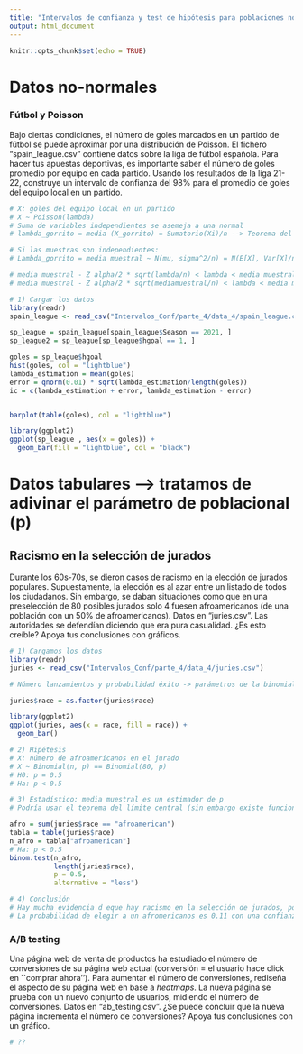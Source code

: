 ```yaml
---
title: "Intervalos de confianza y test de hipótesis para poblaciones no-normales"
output: html_document
---
```


```r
knitr::opts_chunk$set(echo = TRUE)
```


# Datos no-normales
### Fútbol y Poisson
Bajo ciertas condiciones, el número de goles marcados en un partido de fútbol 
se puede aproximar por una distribución de Poisson. El fichero "spain_league.csv"
contiene datos sobre la liga de fútbol española. Para hacer tus apuestas deportivas,
es importante saber el número de goles promedio por equipo en cada partido. Usando
los resultados de la liga 21-22, construye un intervalo de confianza
del 98\% para el promedio de goles del equipo local en un partido.

```r
# X: goles del equipo local en un partido
# X ~ Poisson(lambda)
# Suma de variables independientes se asemeja a una normal
# lambda_gorrito = media (X_gorrito) = Sumatorio(Xi)/n --> Teorema del límite central

# Si las muestras son independientes: 
# Lambda_gorrito = media muestral ~ N(mu, sigma^2/n) = N(E[X], Var[X]/n) = N(lambda, lambda/n)

# media muestral - Z alpha/2 * sqrt(lambda/n) < lambda < media muestral + Z alpha/2 * sqrt(lambda/n)
# media muestral - Z alpha/2 * sqrt(mediamuestral/n) < lambda < media muestral + Z alpha/2 * sqrt(mediamuestral/n)

# 1) Cargar los datos
library(readr)
spain_league <- read_csv("Intervalos_Conf/parte_4/data_4/spain_league.csv")

sp_league = spain_league[spain_league$Season == 2021, ]
sp_league2 = sp_league[sp_league$hgoal == 1, ]

goles = sp_league$hgoal
hist(goles, col = "lightblue")
lambda_estimation = mean(goles)
error = qnorm(0.01) * sqrt(lambda_estimation/length(goles))
ic = c(lambda_estimation + error, lambda_estimation - error)


barplot(table(goles), col = "lightblue")

library(ggplot2)
ggplot(sp_league , aes(x = goles)) + 
  geom_bar(fill = "lightblue", col = "black") 


```


# Datos tabulares --> tratamos de adivinar el parámetro de poblacional (p)
## Racismo en la selección de jurados
Durante los 60s-70s, se dieron casos de racismo en la elección de jurados
populares. Supuestamente, la elección es al azar entre un listado de todos los
ciudadanos. Sin embargo, se daban situaciones como que en una preselección de 80
posibles jurados solo 4 fuesen afroamericanos (de una población con un 50\% de
afroamericanos). Datos en "juries.csv". Las autoridades se defendían diciendo
que era pura casualidad. ¿Es esto creíble? Apoya tus conclusiones con gráficos.

```r
# 1) Cargamos los datos
library(readr)
juries <- read_csv("Intervalos_Conf/parte_4/data_4/juries.csv")

# Número lanzamientos y probabilidad éxito -> parámetros de la binomial

juries$race = as.factor(juries$race)

library(ggplot2)
ggplot(juries, aes(x = race, fill = race)) + 
  geom_bar()

# 2) Hipétesis
# X: número de afroamericanos en el jurado
# X ~ Binomial(n, p) == Binomial(80, p)
# H0: p = 0.5
# Ha: p < 0.5

# 3) Estadístico: media muestral es un estimador de p 
# Podría usar el teorema del límite central (sin embargo existe funcion que nos permite hacer esta estimación)

afro = sum(juries$race == "afroamerican")
tabla = table(juries$race)
n_afro = tabla["afroamerican"]
# Ha: p < 0.5
binom.test(n_afro,
           length(juries$race), 
           p = 0.5, 
           alternative = "less")

# 4) Conclusión
# Hay mucha evidencia d eque hay racismo en la selección de jurados, por que la probabilidad de que haya menos de 40 afroamericanos es muy baja (pvalor: 0)
# La probabilidad de elegir a un afromericanos es 0.11 con una confianza del 95% 

```


### A/B testing
Una página web de venta de productos ha estudiado el número de conversiones de
su página web actual (conversión $=$ el usuario hace click en ``comprar ahora'').
Para aumentar el número de conversiones, rediseña el aspecto de su página web en
base a *heatmaps*.  La nueva página se prueba con un nuevo conjunto de usuarios,
midiendo el número de conversiones. Datos en "ab_testing.csv". ¿Se puede 
concluir que la nueva página incrementa el número de conversiones? 
Apoya tus conclusiones con un gráfico.

```r
# ??
```

